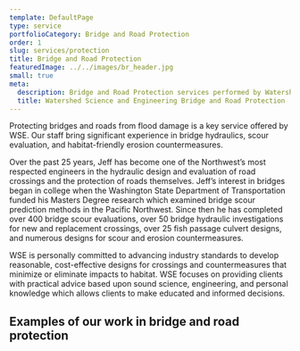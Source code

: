 ```yaml
---
template: DefaultPage
type: service
portfolioCategory: Bridge and Road Protection
order: 1
slug: services/protection
title: Bridge and Road Protection
featuredImage: ../../images/br_header.jpg
small: true
meta:
  description: Bridge and Road Protection services performed by Watershed Science and Engineering
  title: Watershed Science and Engineering Bridge and Road Protection
---
```


Protecting bridges and roads from flood damage is a key service offered by WSE. Our staff bring significant experience in bridge hydraulics, scour evaluation, and habitat-friendly erosion countermeasures.

Over the past 25 years, Jeff has become one of the Northwest’s most respected engineers in the hydraulic design and evaluation of road crossings and the protection of roads themselves. Jeff’s interest in bridges began in college when the Washington State Department of Transportation funded his Masters Degree research which examined bridge scour prediction methods in the Pacific Northwest. Since then he has completed over 400 bridge scour evaluations, over 50 bridge hydraulic investigations for new and replacement crossings, over 25 fish passage culvert designs, and numerous designs for scour and erosion countermeasures.

WSE is personally committed to advancing industry standards to develop reasonable, cost-effective designs for crossings and countermeasures that minimize or eliminate impacts to habitat. WSE focuses on providing clients with practical advice based upon sound science, engineering, and personal knowledge which allows clients to make educated and informed decisions.

## Examples of our work in bridge and road protection
